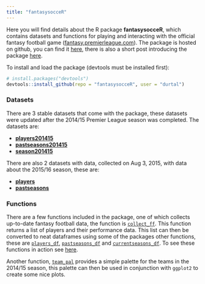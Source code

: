 ```yaml
---
title: "fantasysocceR"
---
```


Here you will find details about the R package **fantasysocceR**, which contains datasets and functions for playing and interacting with the official fantasy football game ([fantasy.premierleague.com](http://fantasy.premierleague.com)).  The package is hosted on github, you can find it [here](https://github.com/durtal/fantasysocceR), there is also a short post introducing the package [here](http://durtal.github.io/blog/r-package-fantasysocceR.html).

To install and load the package (devtools must be installed first):

```r
# install.packages("devtools")
devtools::install_github(repo = "fantasysocceR", user = "durtal")
```

### Datasets
There are 3 stable datasets that come with the package, these datasets were updated after the 2014/15 Premier League season was completed.  The datasets are:

* [**players201415**](players201415.html)
* [**pastseasons201415**](pastseasons201415.html)
* [**season201415**](season201415.html)

There are also 2 datasets with data, collected on Aug 3, 2015, with data about the 2015/16 season, these are:

* [**players**](players.html)
* [**pastseasons**](pastseasons.html)

### Functions

There are a few functions included in the package, one of which collects up-to-date fantasy football data, the function is [`collect_ff`](collect_ff.html).  This function returns a list of players and their performance data.  This list can then be converted to neat dataframes using some of the packages other functions, these are [`players_df`](players_df.html), [`pastseasons_df`](pastseasons_df.html) and [`currentseasons_df`](currentseasons_df.html).  To see these functions in action see [here](using_functions.html).

Another function, [`team_pal`](team_pal.html) provides a simple palette for the teams in the 2014/15 season, this palette can then be used in conjunction with `ggplot2` to create some nice plots.
